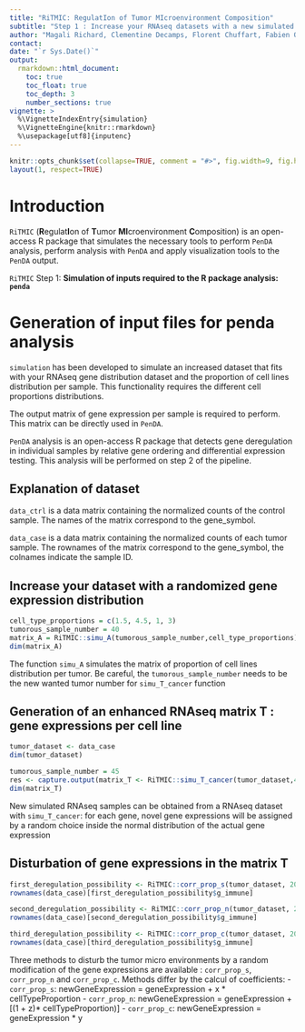 ```yaml
---
title: "RiTMIC: RegulatIon of Tumor MIcroenvironment Composition"
subtitle: "Step 1 : Increase your RNAseq datasets with a new simulated adapted dataset derivated from yours"
author: "Magali Richard, Clementine Decamps, Florent Chuffart, Fabien Quinquis, Daniel Jost"
contact: 
date: "`r Sys.Date()`"
output: 
  rmarkdown::html_document:
    toc: true
    toc_float: true
    toc_depth: 3
    number_sections: true
vignette: >
  %\VignetteIndexEntry{simulation}
  %\VignetteEngine{knitr::rmarkdown}
  %\usepackage[utf8]{inputenc}
---
```


```r
knitr::opts_chunk$set(collapse=TRUE, comment = "#>", fig.width=9, fig.height=6, eval=TRUE, echo=TRUE, results="verbatim", dpi=75)
layout(1, respect=TRUE)
```

# Introduction

`RiTMIC` (**R**egulat**I**on of **T**umor **MI**croenvironment **C**omposition) is an open-access R package that simulates the necessary tools to perform `PenDA` analysis, perform analysis with `PenDA` and apply visualization tools to the `PenDA` output. 

`RiTMIC` Step 1: **Simulation of inputs required to the R package analysis: `penda`**

# Generation of input files for penda analysis

`simulation` has been developed to simulate an increased dataset that fits with your RNAseq gene distribution dataset and the proportion of cell lines distribution per sample. This functionality requires the different cell proportions distributions.

The output matrix of gene expression per sample is required to perform. This matrix can be directly used in `PenDA`.

`PenDA` analysis is an open-access R package that detects gene deregulation in individual samples by relative gene ordering and differential expression testing. This analysis will be performed on step 2 of the pipeline.

## Explanation of dataset

`data_ctrl` is a data matrix containing the normalized counts of the control sample. 
The names of the matrix correspond to the gene_symbol.

`data_case` is a data matrix containing the normalized counts of each tumor sample. 
The rownames of the matrix correspond to the gene_symbol, the colnames indicate the sample ID.

## Increase your dataset with a randomized gene expression distribution

```r
cell_type_proportions = c(1.5, 4.5, 1, 3)
tumorous_sample_number = 40
matrix_A = RiTMIC::simu_A(tumorous_sample_number,cell_type_proportions)
dim(matrix_A)
```

The function `simu_A` simulates the matrix of proportion of cell lines distribution per tumor. Be careful, the `tumorous_sample_number` needs to be the new wanted tumor number for `simu_T_cancer` function

## Generation of an enhanced RNAseq matrix T : gene expressions per cell line  

```r
tumor_dataset <- data_case
dim(tumor_dataset)

tumorous_sample_number = 45
res <- capture.output(matrix_T <- RiTMIC::simu_T_cancer(tumor_dataset,45), silent = T)
dim(matrix_T)
```

New simulated RNAseq samples can be obtained from a RNAseq dataset with `simu_T_cancer`: for each gene, novel gene expressions will be assigned by a random choice inside the normal distribution of the actual gene expression   

## Disturbation of gene expressions in the matrix T

```r
first_deregulation_possibility <- RiTMIC::corr_prop_s(tumor_dataset, 20, matrix_A)
rownames(data_case)[first_deregulation_possibility$g_immune]
```

```r
second_deregulation_possibility <- RiTMIC::corr_prop_n(tumor_dataset, 20, matrix_A)
rownames(data_case)[second_deregulation_possibility$g_immune]
```

```r
third_deregulation_possibility <- RiTMIC::corr_prop_c(tumor_dataset, 20, matrix_A)
rownames(data_case)[third_deregulation_possibility$g_immune]
```

Three methods to disturb the tumor micro environments by a random modification of the gene expressions are available : `corr_prop_s`, `corr_prop_n` and `corr_prop_c`.
Methods differ by the calcul of coefficients:
- `corr_prop_s`: newGeneExpression = geneExpression + x * cellTypeProportion
- `corr_prop_n`: newGeneExpression = geneExpression + [(1 + z)* cellTypeProportion)]
- `corr_prop_c`: newGeneExpression = geneExpression * y